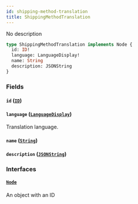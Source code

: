 ```yaml
---
id: shipping-method-translation
title: ShippingMethodTranslation
---
```


No description

```graphql
type ShippingMethodTranslation implements Node {
  id: ID!
  language: LanguageDisplay!
  name: String
  description: JSONString
}
```

### Fields

#### `id` ([`ID`](../../../developer/api-reference/scalars/id))

#### `language` ([`LanguageDisplay`](../../../developer/api-reference/objects/language-display))

Translation language.

#### `name` ([`String`](../../../developer/api-reference/scalars/string))

#### `description` ([`JSONString`](../../../developer/api-reference/scalars/jsonstring))

### Interfaces

#### [`Node`](../../../developer/api-reference/interfaces/node)

An object with an ID
